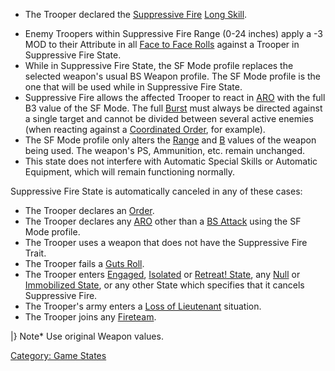 {{n5-section-game-states}}


{{image | name=suppression_fire0.jpg | style=128 }}

{{css_skillbox |black| SUPPRESSIVE FIRE STATE }}
{{activation}}
* The Trooper declared the [[Suppressive Fire]] [[Long Skill]].
{{effects}}
* Enemy Troopers within Suppressive Fire Range (0-24 inches) apply a -3 MOD to their Attribute in all [[Face to Face Roll]]s against a Trooper in Suppressive Fire State.
* While in Suppressive Fire State, the SF Mode profile replaces the selected weapon's usual BS Weapon profile. The SF Mode profile is the one that will be used while in Suppressive Fire State.
* Suppressive Fire allows the affected Trooper to react in [[ARO]] with the full B3 value of the SF Mode. The full [[Burst]] must always be directed against a single target and cannot be divided between several active enemies (when reacting against a [[Coordinated Order]], for example).
* The SF Mode profile only alters the [[Range]] and [[B]] values of the weapon being used. The weapon's PS, Ammunition, etc. remain unchanged.
* This state does not interfere with Automatic Special Skills or Automatic Equipment, which will remain functioning normally.

{{cancellation}}
Suppressive Fire State is automatically canceled in any of these cases:
* The Trooper declares an [[Trooper Activation | Order]].
* The Trooper declares any [[ARO]] other than a [[BS Attack]] using the SF Mode profile.
* The Trooper uses a weapon that does not have the Suppressive Fire Trait.
* The Trooper fails a [[Guts Roll]].
* The Trooper enters [[Engaged]], [[Isolated]] or [[Retreat! State]], any [[Null]] or [[Immobilized State]], or any other State which specifies that it cancels Suppressive Fire.
* The Trooper's army enters a [[Loss of Lieutenant]] situation.
* The Trooper joins any [[Fireteam]].
{{css_skillbox-end}}


{{n5_weapon_single}}
{{n5_weaponrow|Suppressive Fire Mode|0|0|-3|--|--|--|--|*|3|*|*|*|[***]}}
|}
Note* Use original Weapon values. 



{{n5-section-game-states}}



[[Category: Game States]]